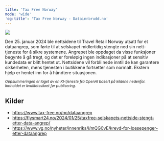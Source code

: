 ```yaml
---
title: 'Tax Free Norway'
mode: 'wide'
'og:title': 'Tax Free Norway - Datainnbrudd.no'
---
```


<Frame>
<img src="/images/taxfree-norway.png" noZoom/>
</Frame>

Den 25. januar 2024 ble nettsidene til Travel Retail Norway utsatt for et dataangrep, som førte til at selskapet midlertidig stengte ned sin nett-tjeneste for å sikre systemene. Angrepet ble oppdaget da visse funksjoner begynte å gå tregt, og det er foreløpig ingen indikasjoner på at sensitiv kundedata er blitt hentet ut. Nettsidene vil forbli nede inntil de kan garantere sikkerheten, mens tjenesten i butikkene fortsetter som normalt. Ekstern hjelp er hentet inn for å håndtere situasjonen.

<sup><i>Oppsummeringen er laget av en KI-tjeneste fra OpenAI basert på kildene nedenfor. Innholdet er kvalitetssikret før publisering.</i></sup>

## Kilder
- https://www.tax-free.no/no/dataangrep
- https://flysmart24.no/2024/01/25/taxfree-selskapets-nettside-stengt-etter-data-angrep/
- https://www.vg.no/nyheter/innenriks/i/mQG0vE/krevd-for-loesepenger-etter-dataangrep
